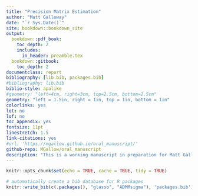 ```yaml
--- 
title: "Precision Matrix Estimation"
author: "Matt Galloway"
date: "`r Sys.Date()`"
site: bookdown::bookdown_site
output:
  bookdown::pdf_book:
    toc_depth: 2
    includes:
      in_header: preamble.tex
  bookdown::gitbook:
    toc_depth: 2
documentclass: report
bibliography: [lib.bib, packages.bib]
#bibliography: lib.bib
biblio-style: apalike
#geometry: "left=4cm, right=3cm, top=2.5cm, bottom=2.5cm"
geometry: "left = 1.5in, right = 1in, top = 1in, bottom = 1in"
colorlinks: yes
lot: no
lof: no
toc_appendix: yes
fontsize: 11pt
linestretch: 1.5
link-citations: yes
#url: 'https://mgallow.github.io/oral_manuscript/'
github-repo: MGallow/oral_manuscript
description: "This is a working manuscript in preparation for Matt Galloway's doctoral oral examination."
---
```


```r
knitr::opts_chunk$set(echo = TRUE, cache = TRUE, tidy = TRUE)

```

```r
# automatically create a bib database for R packages
knitr::write_bib(c(.packages(), "glasso", "ADMMsigma"), 'packages.bib')

```

